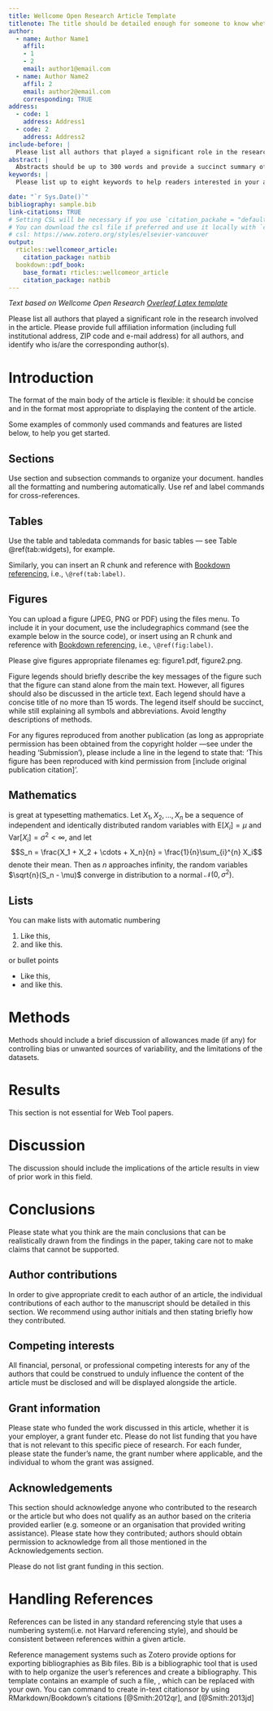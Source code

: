 ```yaml
---
title: Wellcome Open Research Article Template
titlenote: The title should be detailed enough for someone to know whether the article would be of interest to them, but also concise. Please ensure the broadness and claims within the title are appropriate to the content of the article itself.
author:
  - name: Author Name1
    affil: 
    - 1
    - 2
    email: author1@email.com
  - name: Author Name2
    affil: 2
    email: author2@email.com
    corresponding: TRUE
address:
  - code: 1
    address: Address1
  - code: 2
    address: Address2
include-before: |
  Please list all authors that played a significant role in the research involved in the article. Please provide full affiliation information (including full institutional address, ZIP code and e-mail address) for all authors, and identify who is/are the corresponding author(s).
abstract: |
  Abstracts should be up to 300 words and provide a succinct summary of the article. Although the abstract should explain why the article might be interesting, care should be taken not to inappropriately over-emphasise the importance of the work described in the article. Citations should not be used in the abstract, and the use of abbreviations should be minimized. If you are writing a Research or Systematic Review article, please structure your abstract into Background, Methods, Results, and Conclusions.
keywords: |
  Please list up to eight keywords to help readers interested in your article find it more easily.

date: "`r Sys.Date()`"
bibliography: sample.bib
link-citations: TRUE
# Setting CSL will be necessary if you use `citation_packahe = "default"`
# You can download the csl file if preferred and use it locally with `csl: elsevier-vancouver.csl`
# csl: https://www.zotero.org/styles/elsevier-vancouver
output: 
  rticles::wellcomeor_article:
    citation_package: natbib
  bookdown::pdf_book:
    base_format: rticles::wellcomeor_article
    citation_package: natbib
---
```


*Text based on Wellcome Open Research [Overleaf Latex
template](https://www.overleaf.com/project/6131911644b635ad3aaa4cb2)*

\bigskip 

Please list all authors that played a significant role in the research involved
in the article. Please provide full affiliation information (including full
institutional address, ZIP code and e-mail address) for all authors, and
identify who is/are the corresponding author(s).

# Introduction

The format of the main body of the article is flexible: it should be concise and
in the format most appropriate to displaying the content of the article.

Some examples of commonly used \LaTeX{} commands and features are listed below,
to help you get started.

## Sections

Use section and subsection commands to organize your document. \LaTeX{} handles
all the formatting and numbering automatically. Use ref and label commands for
cross-references.

## Tables

Use the table and tabledata commands for basic tables --- see
Table \@ref(tab:widgets), for example.

```{=tex}
\begin{table}[h!]
  \hrule \vspace{0.1cm}
  \caption{\label{tab:widgets}An example of a simple table with caption.}
  \centering
  \begin{tabledata}{llr}
    \header First name & Last Name & Grade \\
    \row John & Doe & $7.5$ \\
    \row Richard & Miles & $2$ \\
  \end{tabledata}
\end{table}
```

Similarly, you can insert an R chunk and reference with 
[Bookdown referencing](https://bookdown.org/yihui/bookdown/tables.html), i.e.,
`\@ref(tab:label)`.

## Figures

You can upload a figure (JPEG, PNG or PDF) using the files menu. To include it
in your document, use the includegraphics \LaTeX{} command (see the example
below in the source code), or insert using an R chunk and reference with
[Bookdown referencing](https://bookdown.org/yihui/bookdown/figures.html), i.e.,
`\@ref(fig:label)`.

Please give figures appropriate filenames eg: figure1.pdf, figure2.png.

Figure legends should briefly describe the key messages of the figure such that
the figure can stand alone from the main text. However, all figures should also
be discussed in the article text. Each legend should have a concise title of no
more than 15 words. The legend itself should be succinct, while still explaining
all symbols and abbreviations. Avoid lengthy descriptions of methods.

For any figures reproduced from another publication (as long as appropriate
permission has been obtained from the copyright holder ---see under the heading
'Submission'), please include a line in the legend to state that: 'This figure
has been reproduced with kind permission from [include original publication
citation]'.

```{=tex}
\begin{figure} 
  \centering 
  \includegraphics[width=0.4\textwidth]{frog.jpg}
  \caption{\label{fig:your-figure}Your figure legend goes here; it should be
  succinct, while still explaining all symbols and abbreviations. } 
\end{figure}
```

## Mathematics

\LaTeX{} is great at typesetting mathematics. Let $X_1, X_2, \ldots, X_n$ be a
sequence of independent and identically distributed random variables with
$\text{E}[X_i] = \mu$ and $\text{Var}[X_i] = \sigma^2 < \infty$, and let $$S_n =
\frac{X_1 + X_2 + \cdots + X_n}{n} = \frac{1}{n}\sum_{i}^{n} X_i$$ denote their
mean. Then as $n$ approaches infinity, the random variables
$\sqrt{n}(S_n - \mu)$ converge in distribution to a normal
$\mathcal{N}(0, \sigma^2)$.

## Lists

You can make lists with automatic numbering \dots

1.  Like this,
2.  and like this.

\dots or bullet points \dots

-   Like this,
-   and like this.

# Methods

Methods should include a brief discussion of allowances made (if any) for
controlling bias or unwanted sources of variability, and the limitations of the
datasets.

# Results

This section is not essential for Web Tool papers.

# Discussion

The discussion should include the implications of the article results in view of
prior work in this field.

# Conclusions

Please state what you think are the main conclusions that can be realistically
drawn from the findings in the paper, taking care not to make claims that cannot
be supported.

## Author contributions

In order to give appropriate credit to each author of an article, the individual
contributions of each author to the manuscript should be detailed in this
section. We recommend using author initials and then stating briefly how they
contributed.

## Competing interests

All financial, personal, or professional competing interests for any of the
authors that could be construed to unduly influence the content of the article
must be disclosed and will be displayed alongside the article.

## Grant information

Please state who funded the work discussed in this article, whether it is your
employer, a grant funder etc. Please do not list funding that you have that is
not relevant to this specific piece of research. For each funder, please state
the funder's name, the grant number where applicable, and the individual to whom
the grant was assigned.

## Acknowledgements

This section should acknowledge anyone who contributed to the research or the
article but who does not qualify as an author based on the criteria provided
earlier (e.g. someone or an organisation that provided writing assistance).
Please state how they contributed; authors should obtain permission to
acknowledge from all those mentioned in the Acknowledgements section.

Please do not list grant funding in this section.

# Handling References

References can be listed in any standard referencing style that uses a numbering
system(i.e. not Harvard referencing style), and should be consistent between
references within a given article.

Reference management systems such as Zotero provide options for exporting
bibliographies as Bib\TeX{} files. Bib\TeX{} is a bibliographic tool that is
used with \LaTeX{} to help organize the user's references and create a
bibliography. This template contains an example of such a file,
\texttt{sample.bib}, which can be replaced with your own. You can \LaTeX{}
command  \verb|\cite| to create in-text citationsor by using
RMarkdown/Bookdown's citations [@Smith:2012qr], and [@Smith:2013jd]
